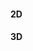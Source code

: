 ====2D====

{{Lua/Function |
  prototype = Render:DrawLine([[Lua/Shared/Vector2|Vector2]] {{arg|point1}}, [[Lua/Shared/Vector2|Vector2]] {{arg|point2}}, [[Lua/Shared/Color|Color]] {{arg|draw_color}}) |
  description = Draws a one-pixel thick line from {{arg|point1}} to {{arg|point2}} in the given color in 2D space.
}}


====3D====

{{Lua/Function |
  prototype = Render:DrawLine([[Lua/Shared/Vector3|Vector3]] {{arg|point1}}, [[Lua/Shared/Vector3|Vector3]] {{arg|point2}}, [[Lua/Shared/Color|Color]] {{arg|draw_color}}) |
  description = Draws a one-pixel thick line from {{arg|point1}} to {{arg|point2}} in the given color in 3D space.
}}